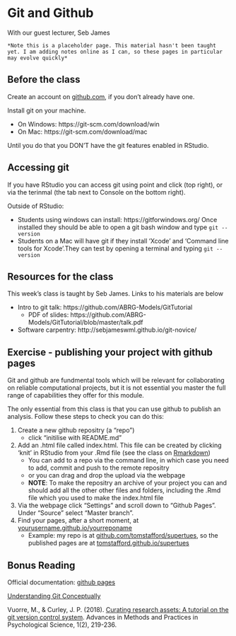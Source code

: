 # Git and Github


With our guest lecturer, Seb James


```block
*Note this is a placeholder page. This material hasn't been taught yet. I am adding notes online as I can, so these pages in particular may evolve quickly*
```


## Before the class

Create an account on [github.com](https://github.com/), if you don't already have one.

Install git on your machine. 

  * On Windows: https://git-scm.com/download/win
  * On Mac: https://git-scm.com/download/mac
  
Until you do that you DON'T have the git features enabled in RStudio.


## Accessing git 

If you have RStudio you can access git using point and click (top right), or via the terinmal (the tab next to Console on the bottom right). 

Outside of RStudio:

 * Students using windows can install: https://gitforwindows.org/ Once installed they should be able to open a git bash window and type ``git --version``
 * Students on a Mac will have git if they install 'Xcode' and 'Command line tools for Xcode'.They can test by opening a terminal and typing ``git --version``


## Resources for the class

This week's class is taught by Seb James. Links to his materials are below

  * Intro to git talk: https://github.com/ABRG-Models/GitTutorial
    * PDF of slides: https://github.com/ABRG-Models/GitTutorial/blob/master/talk.pdf
  * Software carpentry: http://sebjameswml.github.io/git-novice/

## Exercise - publishing your project with github pages

Git and github are fundmental tools which will be relevant for collaborating on reliable computational projects, but it is not essential you master the full range of capabilities they offer for this module.

The only essential from this class is that you can use github to publish an analysis. Follow these steps to check you can do this:

1. Create a new github repositry (a "repo")
    * click "initilise with README.md"
2. Add an .html file called index.html. This file can be created by clicking 'knit' in RStudio from your .Rmd file (see the class on [Rmarkdown](rmarkdown.html))
    * You can add to a repo via the command line, in which case you need to add, commit and push to the remote repositry
    * or you can drag and drop the upload via the webpage
    * **NOTE**: To make the repositry an archive of your project you can and should add all the other other files and folders, including the .Rmd file which you used to make the index.html file
3. Via the webpage click "Settings" and scroll down to "Github Pages". Under "Source" select "Master branch".
4. Find your pages, after a short moment, at [yourusername.github.io/yourreponame]()
    * Example: my repo is at [github.com/tomstafford/supertues](https://github.com/tomstafford/supertues), so the published pages are at [tomstafford.github.io/supertues](https://tomstafford.github.io/supertues/)


## Bonus Reading

Official documentation: [github pages](https://help.github.com/en/github/working-with-github-pages)

[Understanding Git Conceptually](https://www.sbf5.com/~cduan/technical/git/)

Vuorre, M., & Curley, J. P. (2018). [Curating research assets: A tutorial on the git version control system](https://journals.sagepub.com/doi/full/10.1177/2515245918754826). Advances in Methods and Practices in Psychological Science, 1(2), 219-236.
